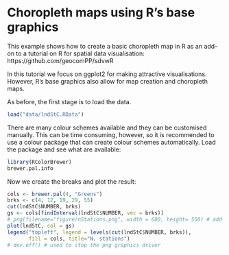 Choropleth maps using R's base graphics
========================================================

This example shows how to create a basic choropleth map in R
as an add-on to a tutorial on R for spatial data visualisation:
https://github.com/geocomPP/sdvwR

In this tutorial we focus on ggplot2 for making attractive visualisations. 
However, R's base graphics also allow for map creation and 
choropleth maps. 

As before, the first stage is to load the data.

```r
load("data/lndStC.RData")
```

There are many colour schemes available and they can be customised manually. 
This can be time consuming, however, so it is recommended to use a colour package
that can create colour schemes automatically. 
Load the package and see what are available:

```r
library(RColorBrewer)
brewer.pal.info
```

Now we create the breaks and plot the result:

```r
cols <- brewer.pal(4, "Greens")
brks <- c(4, 12, 19, 29, 55)
cut(lndStC$NUMBER, brks)
gs <- cols[findInterval(lndStC$NUMBER, vec = brks)]
# png(filename="figure/nStations.png", width = 600, height= 550) # add to save plot
plot(lndStC, col = gs)
legend("topleft", legend = levels(cut(lndStC$NUMBER, brks)), 
       fill = cols, title="N. stations")
# dev.off() # used to stop the png graphics driver
```

